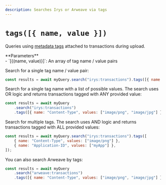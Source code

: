 ```yaml
---
description: Searches Irys or Arweave via tags
---
```



# `tags([{ name, value }])`

Queries using [metadata tags](/irys-sdk/tags) attached to transactions during upload.

<div className="" />
**Parameters**
<div className="-mt-6" />- `[{(name, value)}]`: An array of tag name / value pairs

Search for a single tag name / value pair:

```js
const results = await myQuery.search("irys:transactions").tags([{ name: "Content-Type", values: ["image/png"] }]);
```

Search for a single tag name with a list of possible values. The search uses OR logic and returns transactions tagged with ANY provided value:

```js
const results = await myQuery
	.search("irys:transactions")
	.tags([{ name: "Content-Type", values: ["image/png", "image/jpg"] }]);
```

Search for multiple tags. The search uses AND logic and returns transactions tagged with ALL provided values:

```js
const results = await myQuery.search("irys:transactions").tags([
	{ name: "Content-Type", values: ["image/png"] },
	{ name: "Application-ID", values: ["myApp"] },
]);
```

You can also search Arweave by tags:

```js
const results = await myQuery
	.search("arweave:transactions")
	.tags([{ name: "Content-Type", values: ["image/png", "image/jpg"] }]);
```

